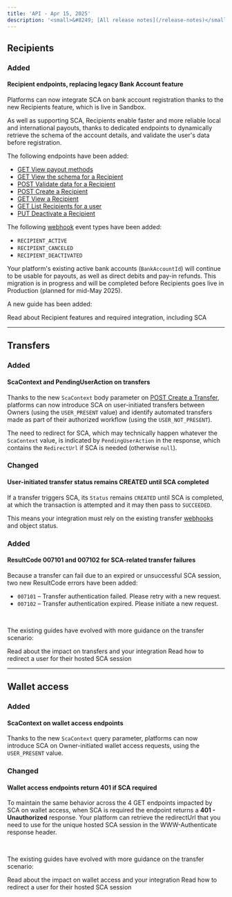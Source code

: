 ```yaml
---
title: 'API - Apr 15, 2025'  
description: '<small>&#8249; [All release notes](/release-notes)</small>'  
---
```



## Recipients

### <span class="pill pill-green">Added</span>
#### Recipient endpoints, replacing legacy Bank Account feature

Platforms can now integrate SCA on bank account registration thanks to the new Recipients feature, which is live in Sandbox.

As well as supporting SCA, Recipients enable faster and more reliable local and international payouts, thanks to dedicated endpoints to dynamically retrieve the schema of the account details, and validate the user's data before registration. 

The following endpoints have been added: 

- [GET View payout methods](/api-reference/recipients/view-payout-methods)
- [GET View the schema for a Recipient](/api-reference/recipients/view-recipient-schema)
- [POST Validate data for a Recipient](/api-reference/recipients/validate-recipient-data)
- [POST Create a Recipient](/api-reference/recipients/create-recipient)
- [GET View a Recipient](/api-reference/recipients/view-recipient)
- [GET List Recipients for a user](/api-reference/recipients/list-recipients-user)
- [PUT Deactivate a Recipient](/api-reference/recipients/deactivate-recipient)

The following [webhook](/webhooks) event types have been added: 
- `RECIPIENT_ACTIVE`
- `RECIPIENT_CANCELED`
- `RECIPIENT_DEACTIVATED`

Your platform's existing active bank accounts (`BankAccountId`) will continue to be usable for payouts, as well as direct debits and pay-in refunds. This migration is in progress and will be completed before Recipients goes live in Production (planned for mid-May 2025). 

A new guide has been added:

<CardGroup cols={2}>
<Card title="Recipients guide" href="/guides/sca/recipients">
Read about Recipient features and required integration, including SCA
</Card>
</CardGroup>

---

## Transfers

### <span class="pill pill-green">Added</span>
#### ScaContext and PendingUserAction on transfers

Thanks to the new `ScaContext` body parameter on [POST Create a Transfer](/api-reference/transfers/create-transfer), platforms can now introduce SCA on user-initiated transfers between Owners (using the `USER_PRESENT` value) and identify automated transfers made as part of their authorized workflow (using the `USER_NOT_PRESENT`).

The need to redirect for SCA, which may technically happen whatever the `ScaContext` value, is indicated by `PendingUserAction` in the response, which contains the `RedirectUrl` if SCA is needed (otherwise `null`).

### <div class="pill pill-orange">Changed</div>
#### User-initiated transfer status remains CREATED until SCA completed

If a transfer triggers SCA, its `Status` remains `CREATED` until SCA is completed, at which the transaction is attempted and it may then pass to `SUCCEEDED`. 

This means your integration must rely on the existing transfer [webhooks](/webhooks/event-types#transfers) and object status.

### <div class="pill pill-green">Added</div>
#### ResultCode 007101 and 007102 for SCA-related transfer failures

Because a transfer can fail due to an expired or unsuccessful SCA session, two new ResultCode errors have been added:
- `007101` – Transfer authentication failed. Please retry with a new request.
- `007102` – Transfer authentication expired. Please initiate a new request.

<br/>

The existing guides have evolved with more guidance on the transfer scenario:

<CardGroup cols={2}>
<Card title="SCA on transfers" href="/guides/sca/transfers">
Read about the impact on transfers and your integration
</Card>
<Card title="SCA session" href="/guides/sca/transfers">
Read how to redirect a user for their hosted SCA session
</Card>
</CardGroup>

---

## Wallet access

### <div class="pill pill-green">Added</div>
#### ScaContext on wallet access endpoints

Thanks to the new `ScaContext` query parameter, platforms can now introduce SCA on Owner-initiated wallet access requests, using the `USER_PRESENT` value.

### <div class="pill pill-orange">Changed</div>
#### Wallet access endpoints return 401 if SCA required

To maintain the same behavior across the 4 GET endpoints impacted by SCA on wallet access, when SCA is required the endpoint returns a **401 - Unauthorized** response. Your platform can retrieve the redirectUrl that you need to use for the unique hosted SCA session in the WWW-Authenticate response header. 

<br/>

The existing guides have evolved with more guidance on the transfer scenario:

<CardGroup cols={2}>
<Card title="SCA on wallet access" href="/guides/sca/transfers">
Read about the impact on wallet access and your integration
</Card>
<Card title="SCA session" href="/guides/sca/transfers">
Read how to redirect a user for their hosted SCA session
</Card>
</CardGroup>
